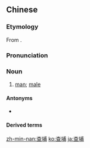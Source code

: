 ==Chinese==
{{zh-forms|alt=丈夫,查甫-Hokkien,乾埔-Hokkien,查夫-Hokkien,諸夫-Hokkien,打埠-Teochew}}

===Etymology===
From {{zh-l|*丈夫|man; husband}}.

===Pronunciation===
{{zh-pron
|mn=qz,twv:ta-po͘/tw:cha-po͘/xm:tā-po͘/zz:chā-po͘
|mn-t=da1 bou1
|cat=n
}}

===Noun===
{{zh-noun}}

# {{lb|zh|Min Nan}} [[man]]; [[male]]

====Antonyms====
* {{zh-l|*查某}}

====Derived terms====
{{zh-der|查埔人|查埔囝|查埔囡仔|查埔祖}}

[[zh-min-nan:查埔]]
[[ko:查埔]]
[[ja:查埔]]